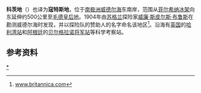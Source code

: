 {{Location map
 |Antarctica
 |mark=<!--dot-->Blue pog.svg
 |lon_dir=W  
 |lat_dir=S
 |lat_deg=77|lat_min=00|lat_sec=
 |lon_deg=27|lon_min=30|lon_sec=
 |caption=<div style="text-align: center;">科茨地在[[南极洲|南极洲]]的位置。</div>
 |position=right
 |width=250
 |float=right
}}
'''科茨地'''（{{lang-en|Coats Land}}）也译为'''寇特斯地'''，位于[[南极洲|南极洲]][[威德尔海|威德尔海]]东南岸，范围从[[菲尔希纳冰架|菲尔希纳冰架]]向东延伸约500公里至[[毛德皇后地|毛德皇后地]]。1904年由[[苏格兰|苏格兰]]探险家[[威廉·斯皮尔斯·布鲁斯|威廉·斯皮尔斯·布鲁斯]]在勘测威德尔海时发现，并以探险队的赞助人的名字命名该地区<ref>[http://www.britannica.com/EBchecked/topic/123210/Coats-Land www.britannica.com]</ref>。沿海有[[英国|英国]]的[[哈利湾站|哈利湾站]]和[[阿根廷|阿根廷]]的[[贝尔格拉诺将军站|贝尔格拉诺将军站]]等科学考察站。
==参考资料==
{{reflist}}
{{coord|77|00|S|27|30|W|display=title|source:gnis_scale:10000000}}
[[Category:科茨地|*]]